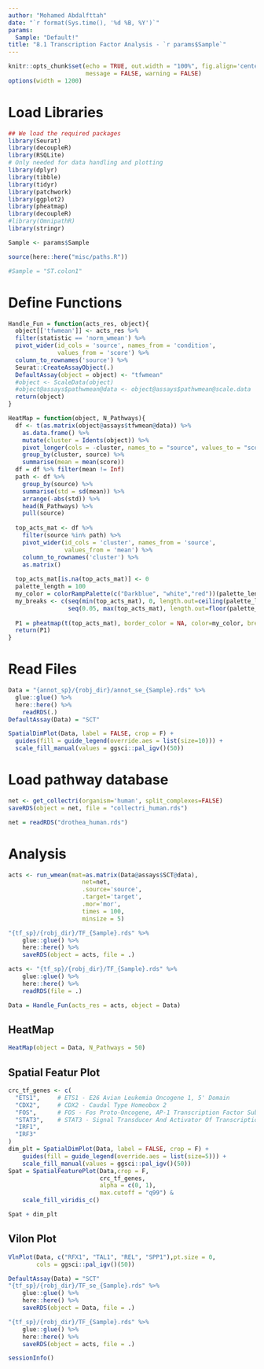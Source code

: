 ---
author: "Mohamed Abdalfttah"
date: "`r format(Sys.time(), '%d %B, %Y')`"
params:
  Sample: "Default!"
title: "8.1 Transcription Factor Analysis - `r params$Sample`"
---

```{r setup, include=FALSE}
knitr::opts_chunk$set(echo = TRUE, out.width = "100%", fig.align='center', 
                      message = FALSE, warning = FALSE)
options(width = 1200)
```

# Load Libraries

```{r, warning=FALSE, message=FALSE}
## We load the required packages
library(Seurat)
library(decoupleR)
library(RSQLite)
# Only needed for data handling and plotting
library(dplyr)
library(tibble)
library(tidyr)
library(patchwork)
library(ggplot2)
library(pheatmap)
library(decoupleR)
#library(OmnipathR)
library(stringr)
```

```{r}
Sample <- params$Sample
```

```{r}
source(here::here("misc/paths.R"))

#Sample = "ST.colon1"
```

# Define Functions

```{r, warning=FALSE, message=FALSE}
Handle_Fun = function(acts_res, object){
  object[['tfwmean']] <- acts_res %>%
  filter(statistic == 'norm_wmean') %>%
  pivot_wider(id_cols = 'source', names_from = 'condition',
              values_from = 'score') %>%
  column_to_rownames('source') %>%
  Seurat::CreateAssayObject(.)
  DefaultAssay(object = object) <- "tfwmean"
  #object <- ScaleData(object)
  #object@assays$pathwmean@data <- object@assays$pathwmean@scale.data
  return(object)
}

HeatMap = function(object, N_Pathways){
  df <- t(as.matrix(object@assays$tfwmean@data)) %>%
    as.data.frame() %>%
    mutate(cluster = Idents(object)) %>%
    pivot_longer(cols = -cluster, names_to = "source", values_to = "score") %>%
    group_by(cluster, source) %>%
    summarise(mean = mean(score))
  df = df %>% filter(mean != Inf)
  path <- df %>%
    group_by(source) %>%
    summarise(std = sd(mean)) %>%
    arrange(-abs(std)) %>%
    head(N_Pathways) %>%
    pull(source)
  
  top_acts_mat <- df %>%
    filter(source %in% path) %>%
    pivot_wider(id_cols = 'cluster', names_from = 'source',
                values_from = 'mean') %>%
    column_to_rownames('cluster') %>%
    as.matrix()
  
  top_acts_mat[is.na(top_acts_mat)] <- 0
  palette_length = 100
  my_color = colorRampPalette(c("Darkblue", "white","red"))(palette_length)
  my_breaks <- c(seq(min(top_acts_mat), 0, length.out=ceiling(palette_length/2) + 1),
                 seq(0.05, max(top_acts_mat), length.out=floor(palette_length/2)))
  
  P1 = pheatmap(t(top_acts_mat), border_color = NA, color=my_color, breaks = my_breaks)
  return(P1)
}

```

# Read Files

```{r}
Data = "{annot_sp}/{robj_dir}/annot_se_{Sample}.rds" %>%
  glue::glue() %>%
  here::here() %>%
    readRDS(.)
DefaultAssay(Data) = "SCT"
```

```{r, fig.width=10}
SpatialDimPlot(Data, label = FALSE, crop = F) + 
  guides(fill = guide_legend(override.aes = list(size=10))) + 
  scale_fill_manual(values = ggsci::pal_igv()(50))
```

# Load pathway database 

```{r, eval=FALSE}
net <- get_collectri(organism='human', split_complexes=FALSE)
saveRDS(object = net, file = "collectri_human.rds")
```

```{r}
net = readRDS("drothea_human.rds")
```

# Analysis

```{r}
acts <- run_wmean(mat=as.matrix(Data@assays$SCT@data), 
                     net=net,
                     .source='source',
                     .target='target',
                     .mor='mor',
                     times = 100,
                     minsize = 5)

"{tf_sp}/{robj_dir}/TF_{Sample}.rds" %>%
    glue::glue() %>%
    here::here() %>%
    saveRDS(object = acts, file = .)

```
```{r}
acts <- "{tf_sp}/{robj_dir}/TF_{Sample}.rds" %>%
    glue::glue() %>%
    here::here() %>%
    readRDS(file = .)
```

```{r}
Data = Handle_Fun(acts_res = acts, object = Data)
```

## HeatMap

```{r, fig.height=10}
HeatMap(object = Data, N_Pathways = 50)
```

## Spatial Featur Plot

```{r,fig.width=20, fig.height=20, warning=FALSE, message=FALSE}
crc_tf_genes <- c(
  "ETS1",     # ETS1 - E26 Avian Leukemia Oncogene 1, 5' Domain
  "CDX2",     # CDX2 - Caudal Type Homeobox 2
  "FOS",      # FOS - Fos Proto-Oncogene, AP-1 Transcription Factor Subunit
  "STAT3",    # STAT3 - Signal Transducer And Activator Of Transcription 3
  "IRF1",
  "IRF3"
)
dim_plt = SpatialDimPlot(Data, label = FALSE, crop = F) +
    guides(fill = guide_legend(override.aes = list(size=5))) +
    scale_fill_manual(values = ggsci::pal_igv()(50))
Spat = SpatialFeaturePlot(Data,crop = F,
                          crc_tf_genes,
                          alpha = c(0, 1),
                          max.cutoff = "q99") &
    scale_fill_viridis_c()

Spat + dim_plt 
```

## Vilon Plot 

```{r,fig.width=20, fig.height=20}
VlnPlot(Data, c("RFX1", "TAL1", "REL", "SPP1"),pt.size = 0,
        cols = ggsci::pal_igv()(50))
```

```{r}
DefaultAssay(Data) = "SCT"
"{tf_sp}/{robj_dir}/TF_se_{Sample}.rds" %>%
    glue::glue() %>%
    here::here() %>%
    saveRDS(object = Data, file = .)

"{tf_sp}/{robj_dir}/TF_{Sample}.rds" %>%
    glue::glue() %>%
    here::here() %>%
    saveRDS(object = acts, file = .)
```


```{r}
sessionInfo()
```

